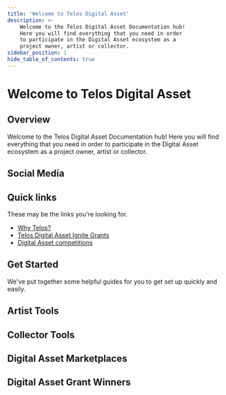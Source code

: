 ---
title: 'Welcome to Telos Digital Asset'
description: >-
    Welcome to the Telos Digital Asset Documentation hub!
    Here you will find everything that you need in order
    to participate in the Digital Asset ecosystem as a
    project owner, artist or collector.
sidebar_position: 1
hide_table_of_contents: true
---


# Welcome to Telos Digital Asset

## Overview

Welcome to the Telos Digital Asset Documentation hub! Here you will find everything that you need in order to participate in the Digital Asset ecosystem as a project owner, artist or collector.

## Social Media

<div class="cards-display">
    <Card
        title='Telos Digital Asset Twitter'
        linkUrl='https://twitter.com/telos_nfts'
        imageUrl={require('/static/img/telos-twitter.png').default}
        descriptionText='Follow Us!'
    />
    <Card
        title='Telos Digital Asset Discord'
        linkUrl='https://discord.gg/telos'
        imageUrl={require('/static/img/telos-discord.png').default}
        descriptionText='Join Us!'
    />
    <Card
        title='Telos Digital Asset Telegram'
        linkUrl='https://t.me/HelloTelos'
        imageUrl={require('/static/img/telos-telegram.png').default}
        descriptionText='Talk With Us!'
    />
</div>

## Quick links

These may be the links you're looking for.

- [Why Telos?](/digital-assets/overview/why-telos)
- [Telos Digital Asset Ignite Grants](/digital-assets/overview/grants)
- [Digital Asset competitions](/digital-assets/overview/competitions)

## Get Started

We've put together some helpful guides for you to get set up quickly and easily.

<div class="cards-display">
    <Card
        title='Set Up a Telos EVM Wallet'
        linkUrl='/digital-assets/zero-or-evm/evm-wallet/'
        imageUrl={require('/static/img/evm-wallet.png').default}
        descriptionText='Follow tutorial'
    />
    <Card
        title='Set Up a Telos Zero Wallet'
        linkUrl='/digital-assets/zero-or-evm/zero-wallet/'
        imageUrl={require('/static/img/native-wallet.png').default}
        descriptionText='Follow tutorial'
    />
</div>

## Artist Tools

<div class="cards-display">
    <Card
        title='Launchifi'
        linkUrl='/digital-assets/artist-tools/launchifi/'
        imageUrl={require('/static/img/launchifi.jpeg').default}
        descriptionText='Learn more'
    />
    <Card
        title='NeftyBlocks'
        linkUrl='/digital-assets/artist-tools/neftyblocks/'
        imageUrl={require('/static/img/neftyblocks.png').default}
        descriptionText='Learn more'
    />
    <Card
        title='Altura'
        linkUrl='/digital-assets/artist-tools/altura/'
        imageUrl={require('/static/img/altura.png').default}
        descriptionText='Learn more'
    />
    <Card
        title='ThirdWeb'
        linkUrl='/digital-assets/artist-tools/thirdweb/'
        imageUrl={require('/static/img/thirdweb.png').default}
        descriptionText='Learn more'
    />
    <Card
        title='Flair'
        linkUrl='/digital-assets/artist-tools/flair/'
        imageUrl={require('/static/img/flair.jpeg').default}
        descriptionText='Learn more'
    />
</div>

## Collector Tools

<div class="cards-display">
    <Card
        title='Token.art'
        linkUrl='/digital-assets/collector-tools/token-art/'
        imageUrl={require('/static/img/tokenart.png').default}
        descriptionText='Learn more'
    />
    <Card
        title='Squarity'
        linkUrl='/digital-assets/collector-tools/squarity/'
        imageUrl={require('/static/img/squarity.png').default}
        descriptionText='Learn more'
    />
</div>

## Digital Asset Marketplaces

<div class="cards-display">
    <Card
        title='Altura'
        linkUrl='/digital-assets/digital-asset-marketplaces/evm/altura/'
        imageUrl={require('/static/img/altura.png').default}
        descriptionText='Learn more'
    />
    <Card
        title='AreaX NFT'
        linkUrl='/digital-assets/digital-asset-marketplaces/zero/areaX/'
        imageUrl={require('/static/img/areax.jpeg').default}
        descriptionText='Learn more'
    />
    <Card
        title='NeftyBlocks'
        linkUrl='/digital-assets/digital-asset-marketplaces/zero/neftyblocks/'
        imageUrl={require('/static/img/neftyblocks.png').default}
        descriptionText='Learn more'
    />
</div>

## Digital Asset Grant Winners

<div class="cards-display">
    <Card
        title='Sarisa Kojima'
        linkUrl='/digital-assets/artist-spotlight/grant-winners/sarisa-kojima/'
        imageUrl={require('/static/img/sarisa-kojima.jpeg').default}
        descriptionText='Learn about Sarisa Kojima'
    />
    <Card
        title='Crown and Palette'
        linkUrl='/digital-assets/artist-spotlight/grant-winners/crown-and-palette/'
        imageUrl={require('/static/img/crown-and-palette.png').default}
        descriptionText='Learn about Crown and Palette'
    />
    <Card
        title='J3nn1 B33'
        linkUrl='/digital-assets/artist-spotlight/grant-winners/j3nn1b33/'
        imageUrl={require('/static/img/j3nn1b33.png').default}
        descriptionText='Learn about J3nn1 B33'
    />
    <Card
        title='Medamac'
        linkUrl='/digital-assets/artist-spotlight/grant-winners/medamac/'
        imageUrl={require('/static/img/medamac.png').default}
        descriptionText='Learn about Medamac'
    />
    <Card
        title='NikiLe'
        linkUrl='/digital-assets/artist-spotlight/grant-winners/nikile/'
        imageUrl={require('/static/img/nikile.png').default}
        descriptionText='Learn about NikiLe'
    />
    <Card
        title='Dmitry Martovsky'
        linkUrl='/digital-assets/artist-spotlight/grant-winners/dmitry-martovsky/'
        imageUrl={require('/static/img/dmitrymartovsky.png').default}
        descriptionText='Learn about Dmitry Martovsky'
    />
    <Card
        title='Uber Flux'
        linkUrl='/digital-assets/artist-spotlight/grant-winners/uberflux/'
        imageUrl={require('/static/img/uberflux.png').default}
        descriptionText='Learn about Uber Flux'
    />
    <Card
        title='Lau'
        linkUrl='/digital-assets/artist-spotlight/grant-winners/lau/'
        imageUrl={require('/static/img/lau.jpeg').default}
        descriptionText='Learn about Lau'
    />
    <Card
        title='TocoDeco'
        linkUrl='/digital-assets/artist-spotlight/grant-winners/tocodeco/'
        imageUrl={require('/static/img/tocodeco.jpeg').default}
        descriptionText='Learn about TocoDeco'
    />
    <Card
        title='Dr. Bill'
        linkUrl='/digital-assets/artist-spotlight/grant-winners/dr-bill/'
        imageUrl={require('/static/img/drbill.png').default}
        descriptionText='Learn about Dr. Bill'
    />
    <Card
        title='Lurk'
        linkUrl='/digital-assets/artist-spotlight/grant-winners/lurk/'
        imageUrl={require('/static/img/lurk.jpeg').default}
        descriptionText='Learn about Lurk'
    />
    <Card
        title='Morph'
        linkUrl='/digital-assets/artist-spotlight/grant-winners/morph/'
        imageUrl={require('/static/img/morph.png').default}
        descriptionText='Learn about Morph'
    />
</div>
